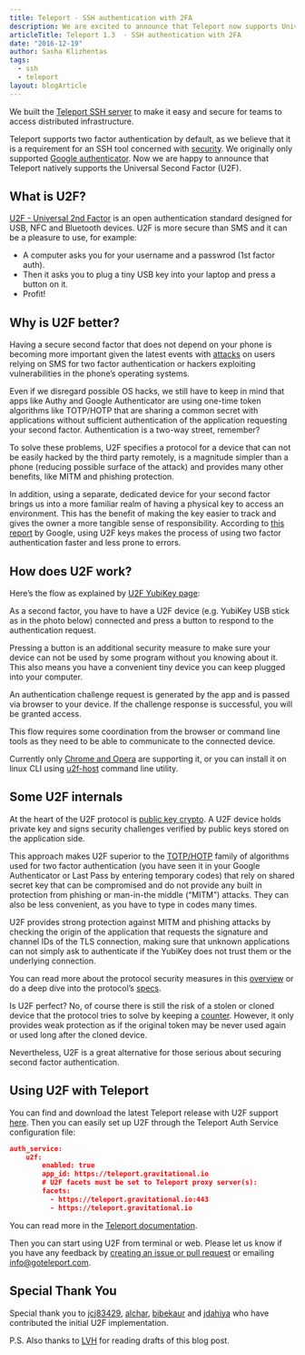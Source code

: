 ```yaml
---
title: Teleport - SSH authentication with 2FA
description: We are excited to announce that Teleport now supports Universal 2nd Factor out of the box.
articleTitle: Teleport 1.3  - SSH authentication with 2FA
date: "2016-12-19"
author: Sasha Klizhentas
tags:
  - ssh
  - teleport
layout: blogArticle
---
```



We built the [Teleport SSH server](https://goteleport.com/)
to make it easy and secure for teams to access distributed infrastructure.

Teleport supports two factor authentication by default, as we believe that it
is a requirement for an SSH tool concerned with [security](https://goteleport.com/how-it-works/fedramp-ssh-kubernetes/). We originally only
supported [Google authenticator](https://en.wikipedia.org/wiki/Google_Authenticator).
Now we are happy to announce that Teleport natively supports the Universal Second Factor (U2F).

## What is U2F?

[U2F - Universal 2nd Factor](https://en.wikipedia.org/wiki/Universal_2nd_Factor) is an open
authentication standard designed for USB, NFC and Bluetooth devices. U2F is more
secure than SMS and it can be a pleasure to use, for example:

- A computer asks you for your username and a passwrod (1st factor auth).
- Then it asks you to plug a tiny USB key into your laptop and press a button on it.
- Profit!

## Why is U2F better?

Having a secure second factor that does not depend on your phone is becoming
more important given the latest events with [attacks](https://www.wired.com/2016/06/hey-stop-using-texts-two-factor-authentication/)
on users relying on SMS for two factor authentication or hackers exploiting
vulnerabilities in the phone’s operating systems.

Even if we disregard possible OS hacks, we still have to keep in mind that apps
like Authy and Google Authenticator are using one-time token algorithms like
TOTP/HOTP that are sharing a common secret with applications without sufficient
authentication of the application requesting your second factor.
Authentication is a two-way street, remember?

To solve these problems, U2F specifies a protocol for a device that can not be
easily hacked by the third party remotely, is a magnitude simpler than a phone
(reducing possible surface of the attack) and provides many other benefits,
like MITM and phishing protection.

In addition, using a separate, dedicated device for your second factor brings
us into a more familiar realm of having a physical key to access an
environment. This has the benefit of making the key easier to track and gives
the owner a more tangible sense of responsibility. According to [this report](http://fc16.ifca.ai/preproceedings/25_Lang.pdf)
by Google, using U2F keys makes the process of using two factor authentication
faster and less prone to errors.

## How does U2F work?

Here’s the flow as explained by [U2F YubiKey page](https://www.yubico.com/authentication-standards/fido-u2f/):

<BlogImage src="./assets/u2f-flow.png" />

As a second factor, you have to have a U2F device (e.g. YubiKey USB stick as in
the photo below) connected and press a button to respond to the authentication
request.

<BlogImage src="./assets/u2f-key.jpg" />

Pressing a button is an additional security measure to make sure your device
can not be used by some program without you knowing about it. This also means
you have a convenient tiny device you can keep plugged into your computer.

An authentication challenge request is generated by the app and is passed via
browser to your device. If the challenge response is successful, you will be
granted access.

This flow requires some coordination from the browser or command line tools as
they need to be able to communicate to the connected device.

Currently only [Chrome and Opera](https://en.wikipedia.org/wiki/Universal_2nd_Factor#cite_note-Using_Security_Key-2) are supporting it, or you can install it on linux CLI using [u2f-host](https://developers.yubico.com/libu2f-host/) command line utility.

## Some U2F internals

At the heart of the U2F protocol is [public key crypto](https://developers.yubico.com/U2F/Protocol_details/Overview.html). A U2F device holds private key and signs security challenges verified by public keys stored on the application side.

This approach makes U2F superior to the [TOTP/HOTP](https://en.wikipedia.org/wiki/Time-based_One-time_Password_Algorithm) family of algorithms used for two factor authentication (you have seen it in your Google Authenticator or Last Pass by entering temporary codes) that rely on shared secret key that can be compromised and do not provide any built in protection from phishing or man-in-the middle (“MITM”) attacks. They can also be less convenient, as you have to type in codes many times.

U2F provides strong protection against MITM and phishing attacks by checking
the origin of the application that requests the signature and channel IDs of
the TLS connection, making sure that unknown applications can not simply ask to
authenticate if the YubiKey does not trust them or the underlying connection.

You can read more about the protocol security measures in this [overview](https://developers.yubico.com/U2F/Protocol_details/Overview.html) or do a deep dive into the protocol’s [specs](https://fidoalliance.org/specifications/download/).

Is U2F perfect? No, of course there is still the risk of a stolen or cloned device that the protocol tries to solve by keeping a [counter](https://fidoalliance.org/specs/fido-u2f-v1.1-id-20160915/fido-u2f-implementation-considerations-v1.1-id-20160915.html#token-counters). However, it only provides weak protection as if the original token may be never used again or used long after the cloned device.

Nevertheless, U2F is a great alternative for those serious about securing
second factor authentication.

<EmailSubscribeViolet />

## Using U2F with Teleport

You can find and download the latest Teleport release with U2F support [here](https://goteleport.com/teleport/download/). Then you can easily set up U2F through the Teleport Auth Service configuration file:

```json
auth_service:
    u2f:
        enabled: true
        app_id: https://teleport.gravitational.io
        # U2F facets must be set to Teleport proxy server(s):
        facets:
          - https://teleport.gravitational.io:443
          - https://teleport.gravitational.io
```

You can read more in the [Teleport documentation](https://goteleport.com/teleport/docs/admin-guide/#fido-u2f).

Then you can start using U2F from terminal or web.
Please let us know if you have any feedback by [creating an issue or pull request](https://github.com/gravitational/teleport) or emailing [info@goteleport.com](mailto:info@goteleport.com).

## Special Thank You

Special thank you to [jcj83429](https://github.com/jcj83429), [alchar](https://github.com/alchar),
[bibekaur](https://github.com/bibekaur) and [jdahiya](https://github.com/jdahiya) who
have contributed the initial U2F implementation.

P.S. Also thanks to [LVH](https://twitter.com/lvh?lang=en) for reading drafts of this blog post.
